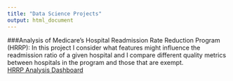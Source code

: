 ```yaml
---
title: "Data Science Projects"
output: html_document
---
```


###Analysis of Medicare's Hospital Readmission Rate Reduction Program (HRRP):
In this project I consider what features might influence the readmission ratio of a given hospital and I compare different quality metrics between hospitals in the program and those that are exempt.<br>
<a href="hrrp-dashboard.html" target="_blank">HRRP Analysis Dashboard</a>